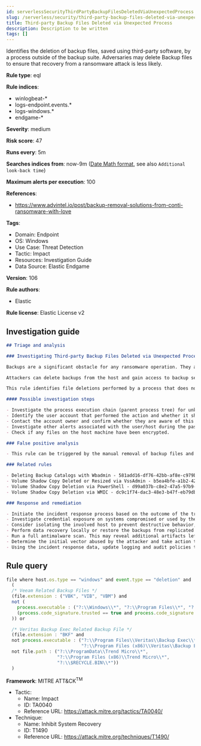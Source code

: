 ```yaml
---
id: serverlessSecurityThirdPartyBackupFilesDeletedViaUnexpectedProcess
slug: /serverless/security/third-party-backup-files-deleted-via-unexpected-process
title: Third-party Backup Files Deleted via Unexpected Process
description: Description to be written
tags: []
---
```


<div id="third-party-backup-files-deleted-via-unexpected-process"></div>

Identifies the deletion of backup files, saved using third-party software, by a process outside of the backup suite. Adversaries may delete Backup files to ensure that recovery from a ransomware attack is less likely.

**Rule type**: eql

**Rule indices**: 

* winlogbeat-*
* logs-endpoint.events.*
* logs-windows.*
* endgame-*

**Severity**: medium

**Risk score**: 47

**Runs every**: 5m

**Searches indices from**: now-9m ([Date Math format](((ref))/common-options.html#date-math), see also <DocLink id="serverlessSecurityRulesUiCreate" section="set-the-rules-schedule">`Additional look-back time`</DocLink>)

**Maximum alerts per execution**: 100

**References**: 

* https://www.advintel.io/post/backup-removal-solutions-from-conti-ransomware-with-love

**Tags**: 

* Domain: Endpoint
* OS: Windows
* Use Case: Threat Detection
* Tactic: Impact
* Resources: Investigation Guide
* Data Source: Elastic Endgame

**Version**: 106

**Rule authors**: 

* Elastic

**Rule license**: Elastic License v2

## Investigation guide

```markdown
## Triage and analysis

### Investigating Third-party Backup Files Deleted via Unexpected Process

Backups are a significant obstacle for any ransomware operation. They allow the victim to resume business by performing data recovery, making them a valuable target.

Attackers can delete backups from the host and gain access to backup servers to remove centralized backups for the environment, ensuring that victims have no alternatives to paying the ransom.

This rule identifies file deletions performed by a process that does not belong to the backup suite and aims to delete Veritas or Veeam backups.

#### Possible investigation steps

- Investigate the process execution chain (parent process tree) for unknown processes. Examine their executable files for prevalence, whether they are located in expected locations, and if they are signed with valid digital signatures.
- Identify the user account that performed the action and whether it should perform this kind of action.
- Contact the account owner and confirm whether they are aware of this activity.
- Investigate other alerts associated with the user/host during the past 48 hours.
- Check if any files on the host machine have been encrypted.

### False positive analysis

- This rule can be triggered by the manual removal of backup files and by removal using other third-party tools that are not from the backup suite. Exceptions can be added for specific accounts and executables, preferably tied together.

### Related rules

- Deleting Backup Catalogs with Wbadmin - 581add16-df76-42bb-af8e-c979bfb39a59
- Volume Shadow Copy Deleted or Resized via VssAdmin - b5ea4bfe-a1b2-421f-9d47-22a75a6f2921
- Volume Shadow Copy Deletion via PowerShell - d99a037b-c8e2-47a5-97b9-170d076827c4
- Volume Shadow Copy Deletion via WMIC - dc9c1f74-dac3-48e3-b47f-eb79db358f57

### Response and remediation

- Initiate the incident response process based on the outcome of the triage.
- Investigate credential exposure on systems compromised or used by the attacker to ensure all compromised accounts are identified. Reset passwords for these accounts and other potentially compromised credentials, such as email, business systems, and web services.
- Consider isolating the involved host to prevent destructive behavior, which is commonly associated with this activity.
- Perform data recovery locally or restore the backups from replicated copies (Cloud, other servers, etc.).
- Run a full antimalware scan. This may reveal additional artifacts left in the system, persistence mechanisms, and malware components.
- Determine the initial vector abused by the attacker and take action to prevent reinfection through the same vector.
- Using the incident response data, update logging and audit policies to improve the mean time to detect (MTTD) and the mean time to respond (MTTR).
```

## Rule query

```js
file where host.os.type == "windows" and event.type == "deletion" and
  (
  /* Veeam Related Backup Files */
  (file.extension : ("VBK", "VIB", "VBM") and
  not (
    process.executable : ("?:\\Windows\\*", "?:\\Program Files\\*", "?:\\Program Files (x86)\\*") and
    (process.code_signature.trusted == true and process.code_signature.subject_name : "Veeam Software Group GmbH")
  )) or

  /* Veritas Backup Exec Related Backup File */
  (file.extension : "BKF" and
  not process.executable : ("?:\\Program Files\\Veritas\\Backup Exec\\*",
                            "?:\\Program Files (x86)\\Veritas\\Backup Exec\\*") and
  not file.path : ("?:\\ProgramData\\Trend Micro\\*",
                   "?:\\Program Files (x86)\\Trend Micro\\*",
                   "?:\\$RECYCLE.BIN\\*"))
  )

```

**Framework**: MITRE ATT&CK<sup>TM</sup>

* Tactic:
    * Name: Impact
    * ID: TA0040
    * Reference URL: https://attack.mitre.org/tactics/TA0040/
* Technique:
    * Name: Inhibit System Recovery
    * ID: T1490
    * Reference URL: https://attack.mitre.org/techniques/T1490/

